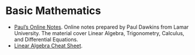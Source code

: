 # Basic Mathematics

* [Paul's Online Notes](https://tutorial.math.lamar.edu/). Online notes prepared by Paul Dawkins from Lamar University. The material cover Linear Algebra, Trigonometry, Calculus, and Differential Equations.
* [Linear Algebra Cheat Sheet](https://github.com/jorgeamaya/webstats/blob/main/docs/_main_files/main_linear-algebra-cheat-sheet.pdf).
